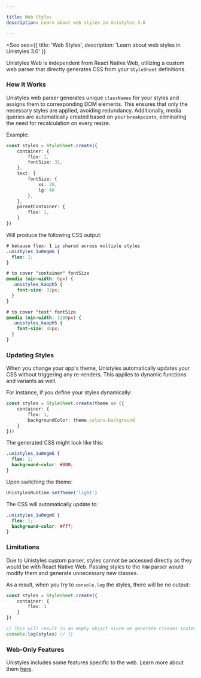 ```yaml
---

title: Web Styles
description: Learn about web styles in Unistyles 3.0

---
```



<Seo
    seo={{
        title: 'Web Styles',
        description: 'Learn about web styles in Unistyles 3.0'
    }}
>

Unistyles Web is independent from React Native Web, utilizing a custom web parser that directly generates CSS from your `StyleSheet` definitions.

### How It Works

Unistyles web parser generates unique `classNames` for your styles and assigns them to corresponding DOM elements. This ensures that only the necessary styles are applied, avoiding redundancy. Additionally, media queries are automatically created based on your `breakpoints`, eliminating the need for recalculation on every resize.

Example:

```ts
const styles = StyleSheet.create({
    container: {
        flex: 1,
        fontSize: 32,
    },
    text: {
        fontSize: {
            xs: 28,
            lg: 40
        },
    },
    parentContainer: {
        flex: 1,
    }
})
```

Will produce the following CSS output:

```css
# because flex: 1 is shared across multiple styles
.unistyles_1u0egm6 {
  flex: 1;
}

# to cover "container" fontSize
@media (min-width: 0px) {
  .unistyles_kaoph5 {
    font-size: 32px;
  }
}

# to cover "text" fontSize
@media (min-width: 1200px) {
  .unistyles_kaoph5 {
    font-size: 40px;
  }
}
```

### Updating Styles

When you change your app's theme, Unistyles automatically updates your CSS without triggering any re-renders. This applies to dynamic functions and variants as well.

For instance, if you define your styles dynamically:

```ts
const styles = StyleSheet.create(theme => ({
    container: {
        flex: 1,
        backgroundColor: theme.colors.background
    }
}))
```

The generated CSS might look like this:

```css
.unistyles_1u0egm6 {
  flex: 1;
  background-color: #000;
}
```

Upon switching the theme:

```ts
UnistylesRuntime.setTheme('light')
```

The CSS will automatically update to:

```css
.unistyles_1u0egm6 {
  flex: 1;
  background-color: #fff;
}
```

### Limitations

Due to Unistyles custom parser, styles cannot be accessed directly as they would be with React Native Web. Passing styles to the `RNW` parser would modify them and generate unnecessary new classes.

As a result, when you try to `console.log` the styles, there will be no output:

```ts
const styles = StyleSheet.create({
    container: {
        flex: 1
    }
})

// This will result in an empty object since we generate classes instead of inline styles
console.log(styles) // {}
```

### Web-Only Features

Unistyles includes some features specific to the web. Learn more about them [here](/v3/references/web-only).

</Seo>
